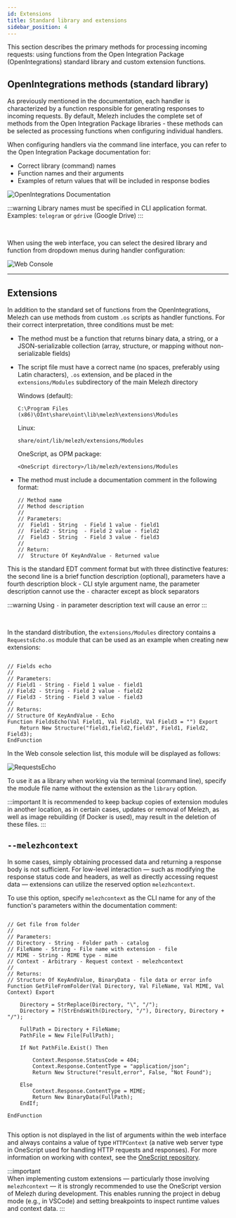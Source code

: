 ```yaml
---
id: Extensions
title: Standard library and extensions
sidebar_position: 4
---
```


This section describes the primary methods for processing incoming requests: using functions from the Open Integration Package (OpenIntegrations) standard library and custom extension functions.

## OpenIntegrations methods (standard library)

As previously mentioned in the documentation, each handler is characterized by a function responsible for generating responses to incoming requests. By default, Melezh includes the complete set of methods from the Open Integration Package libraries - these methods can be selected as processing functions when configuring individual handlers.

When configuring handlers via the command line interface, you can refer to the Open Integration Package documentation for:
- Correct library (command) names
- Function names and their arguments
- Examples of return values that will be included in response bodies

![OpenIntegrations Documentation](../../../../static/img/Docs/Melezh/en/3.png)

:::warning
Library names must be specified in CLI application format. Examples: `telegram` or `gdrive` (Google Drive)
:::

<br/>

When using the web interface, you can select the desired library and function from dropdown menus during handler configuration:

![Web Console](../../../../static/img/Docs/Melezh/en/4.png)

<hr/>

## Extensions

In addition to the standard set of functions from the OpenIntegrations, Melezh can use methods from custom `.os` scripts as handler functions. For their correct interpretation, three conditions must be met:

+ The method must be a function that returns binary data, a string, or a JSON-serializable collection (array, structure, or mapping without non-serializable fields)
+ The script file must have a correct name (no spaces, preferably using Latin characters), `.os` extension, and be placed in the `extensions/Modules` subdirectory of the main Melezh directory

	Windows (default):
	```
	C:\Program Files (x86)\OInt\share\oint\lib\melezh\extensions\Modules
	```

	Linux:
	```
	share/oint/lib/melezh/extensions/Modules
	```

	OneScript, as OPM package:
	```
	<OneScript directory>/lib/melezh/extensions/Modules
	```

+ The method must include a documentation comment in the following format:

	```bsl
	// Method name
	// Method description
	//
	// Parameters:
	//  Field1 - String  - Field 1 value - field1
	//  Field2 - String  - Field 2 value - field2
	//  Field3 - String  - Field 3 value - field3
	//
	// Return:
	//  Structure Of KeyAndValue - Returned value
	```

This is the standard EDT comment format but with three distinctive features: the second line is a brief function description (optional), parameters have a fourth description block - CLI style argument name, the parameter description cannot use the `-` character except as block separators

:::warning
Using `-` in parameter description text will cause an error
:::

<br/>

In the standard distribution, the `extensions/Modules` directory contains a `RequestsEcho.os` module that can be used as an example when creating new extensions:

```bsl title="RequestsEcho.os"

// Fields echo
//
// Parameters:
// Field1 - String - Field 1 value - field1
// Field2 - String - Field 2 value - field2
// Field3 - String - Field 3 value - field3
//
// Returns:
// Structure Of KeyAndValue - Echo
Function FieldsEcho(Val Field1, Val Field2, Val Field3 = "") Export
	Return New Structure("field1,field2,field3", Field1, Field2, Field3);
EndFunction

```

In the Web console selection list, this module will be displayed as follows:

![RequestsEcho](../../../../static/img/Docs/Melezh/en/5.png)

To use it as a library when working via the terminal (command line), specify the module file name without the extension as the `library` option.

:::important
It is recommended to keep backup copies of extension modules in another location, as in certain cases, updates or removal of Melezh, as well as image rebuilding (if Docker is used), may result in the deletion of these files.
:::

## `--melezhcontext`

In some cases, simply obtaining processed data and returning a response body is not sufficient. For low-level interaction — such as modifying the response status code and headers, as well as directly accessing request data — extensions can utilize the reserved option `melezhcontext`.

To use this option, specify `melezhcontext` as the CLI name for any of the function's parameters within the documentation comment:


```bsl title="Static.os (Melezh extension)"

// Get file from folder
//
// Parameters:
// Directory - String - Folder path - catalog
// FileName - String - File name with extension - file
// MIME - String - MIME type - mime
// Context - Arbitrary - Request context - melezhcontext
//
// Returns:
// Structure Of KeyAndValue, BinaryData - file data or error info
Function GetFileFromFolder(Val Directory, Val FileName, Val MIME, Val Context) Export

	Directory = StrReplace(Directory, "\", "/");
	Directory = ?(StrEndsWith(Directory, "/"), Directory, Directory + "/");

	FullPath = Directory + FileName;
	PathFile = New File(FullPath);

	If Not PathFile.Exist() Then

		Context.Response.StatusCode = 404;
		Context.Response.ContentType = "application/json";
		Return New Structure("result,error", False, "Not Found");

	Else
		Context.Response.ContentType = MIME;
		Return New BinaryData(FullPath);
	EndIf;

EndFunction


```

This option is not displayed in the list of arguments within the web interface and always contains a value of type `HTTPContext` (a native web server type in OneScript used for handling HTTP requests and responses). For more information on working with context, see the [OneScript repository](https://github.com/EvilBeaver/OneScript/tree/develop/src/OneScript.Web.Server). 

:::important  
When implementing custom extensions — particularly those involving `melezhcontext` — it is strongly recommended to use the OneScript version of Melezh during development. This enables running the project in debug mode (e.g., in VSCode) and setting breakpoints to inspect runtime values and context data.
:::
